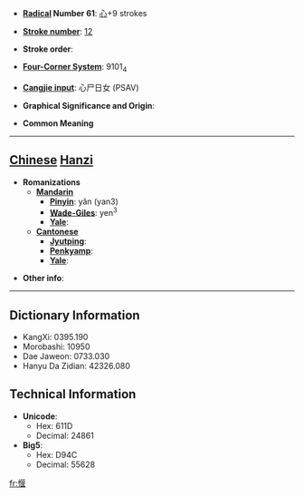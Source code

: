 * '''[[Wiktionary:Chinese radical index| Radical]] Number 61''': [[Wiktionary:Chinese radical index 心|心]]+9 strokes

* '''[[Wiktionary:Chinese total strokes index|Stroke number]]''': [[Wiktionary:Chinese total strokes index 12|12]]

* '''Stroke order''': 

* '''[[Wiktionary:Chinese four corner index|Four-Corner System]]''': 9101<sub>4</sub>

* '''[[Wiktionary:Chinese Cangjie index|Cangjie input]]''': 心尸日女 (PSAV)

* '''Graphical Significance and Origin''': 

* '''Common Meaning'''

----

== [[Chinese]] [[Hanzi]] ==

* '''Romanizations'''
** '''[[Mandarin]]'''
*** '''[[Pinyin]]''': yǎn (yan3)
*** '''[[Wade-Giles]]''': yen<sup>3</sup>
*** '''[[Yale]]''': 
** '''[[Cantonese]]'''
*** '''[[Jyutping]]''':
*** '''[[Penkyamp]]''': 
*** '''[[Yale]]''': 

* '''Other info''': 

----

== Dictionary Information ==

* KangXi: 0395.190
* Morobashi: 10950
* Dae Jaweon: 0733.030
* Hanyu Da Zidian: 42326.080

== Technical Information ==

* '''Unicode''':
** Hex: 611D
** Decimal: 24861
* '''Big5''':
** Hex: D94C
** Decimal: 55628

[[fr:愝]]